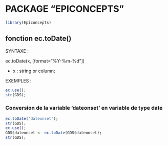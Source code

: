 # PACKAGE "EPICONCEPTS"

```r
library(Epiconcepts)
```

## fonction ec.toDate()

SYNTAXE :

  ec.toDate(x, [format="%Y-%m-%d"])

  - x : string or column;

EXEMPLES : 
```r
ec.use();
str(GDS);
```
### Conversion de la variable 'dateonset' en variable de type date
```r
ec.toDate("dateonset");
str(GDS);
ec.use();
GDS$dateonset <- ec.toDate(GDS$dateonset);
str(GDS);
```
